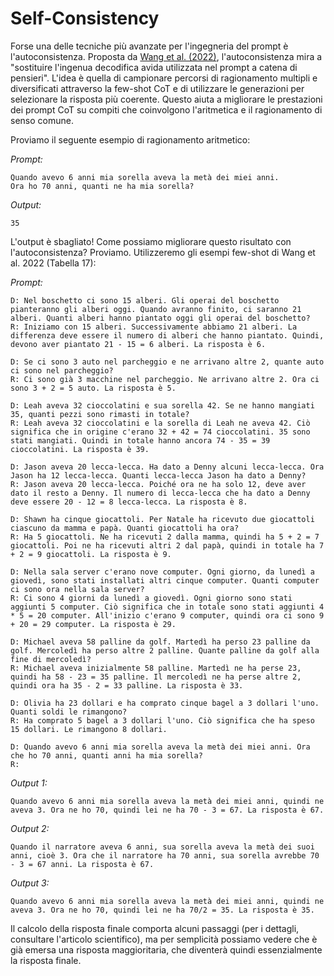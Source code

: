 # Self-Consistency

Forse una delle tecniche più avanzate per l'ingegneria del prompt è l'autoconsistenza. Proposta da [Wang et al. (2022)](https://arxiv.org/pdf/2203.11171.pdf), l'autoconsistenza mira a "sostituire l'ingenua decodifica avida utilizzata nel prompt a catena di pensieri". L'idea è quella di campionare percorsi di ragionamento multipli e diversificati attraverso la few-shot CoT e di utilizzare le generazioni per selezionare la risposta più coerente. Questo aiuta a migliorare le prestazioni dei prompt CoT su compiti che coinvolgono l'aritmetica e il ragionamento di senso comune.

Proviamo il seguente esempio di ragionamento aritmetico:

*Prompt:*
```
Quando avevo 6 anni mia sorella aveva la metà dei miei anni. 
Ora ho 70 anni, quanti ne ha mia sorella?
```

*Output:*
```
35
```

L'output è sbagliato! Come possiamo migliorare questo risultato con l'autoconsistenza? Proviamo. Utilizzeremo gli esempi few-shot di Wang et al. 2022 (Tabella 17):

*Prompt:*
```
D: Nel boschetto ci sono 15 alberi. Gli operai del boschetto pianteranno gli alberi oggi. Quando avranno finito, ci saranno 21 alberi. Quanti alberi hanno piantato oggi gli operai del boschetto?
R: Iniziamo con 15 alberi. Successivamente abbiamo 21 alberi. La differenza deve essere il numero di alberi che hanno piantato. Quindi, devono aver piantato 21 - 15 = 6 alberi. La risposta è 6.

D: Se ci sono 3 auto nel parcheggio e ne arrivano altre 2, quante auto ci sono nel parcheggio?
R: Ci sono già 3 macchine nel parcheggio. Ne arrivano altre 2. Ora ci sono 3 + 2 = 5 auto. La risposta è 5.

D: Leah aveva 32 cioccolatini e sua sorella 42. Se ne hanno mangiati 35, quanti pezzi sono rimasti in totale?
R: Leah aveva 32 cioccolatini e la sorella di Leah ne aveva 42. Ciò significa che in origine c'erano 32 + 42 = 74 cioccolatini. 35 sono stati mangiati. Quindi in totale hanno ancora 74 - 35 = 39 cioccolatini. La risposta è 39.

D: Jason aveva 20 lecca-lecca. Ha dato a Denny alcuni lecca-lecca. Ora Jason ha 12 lecca-lecca. Quanti lecca-lecca Jason ha dato a Denny?
R: Jason aveva 20 lecca-lecca. Poiché ora ne ha solo 12, deve aver dato il resto a Denny. Il numero di lecca-lecca che ha dato a Denny deve essere 20 - 12 = 8 lecca-lecca. La risposta è 8.

D: Shawn ha cinque giocattoli. Per Natale ha ricevuto due giocattoli ciascuno da mamma e papà. Quanti giocattoli ha ora?
R: Ha 5 giocattoli. Ne ha ricevuti 2 dalla mamma, quindi ha 5 + 2 = 7 giocattoli. Poi ne ha ricevuti altri 2 dal papà, quindi in totale ha 7 + 2 = 9 giocattoli. La risposta è 9.

D: Nella sala server c'erano nove computer. Ogni giorno, da lunedì a giovedì, sono stati installati altri cinque computer. Quanti computer ci sono ora nella sala server?
R: Ci sono 4 giorni da lunedì a giovedì. Ogni giorno sono stati aggiunti 5 computer. Ciò significa che in totale sono stati aggiunti 4 * 5 = 20 computer. All'inizio c'erano 9 computer, quindi ora ci sono 9 + 20 = 29 computer. La risposta è 29.

D: Michael aveva 58 palline da golf. Martedì ha perso 23 palline da golf. Mercoledì ha perso altre 2 palline. Quante palline da golf alla fine di mercoledì?
R: Michael aveva inizialmente 58 palline. Martedì ne ha perse 23, quindi ha 58 - 23 = 35 palline. Il mercoledì ne ha perse altre 2, quindi ora ha 35 - 2 = 33 palline. La risposta è 33.

D: Olivia ha 23 dollari e ha comprato cinque bagel a 3 dollari l'uno. Quanti soldi le rimangono?
R: Ha comprato 5 bagel a 3 dollari l'uno. Ciò significa che ha speso 15 dollari. Le rimangono 8 dollari.

D: Quando avevo 6 anni mia sorella aveva la metà dei miei anni. Ora che ho 70 anni, quanti anni ha mia sorella?
R:
```

*Output 1:*
```
Quando avevo 6 anni mia sorella aveva la metà dei miei anni, quindi ne aveva 3. Ora ne ho 70, quindi lei ne ha 70 - 3 = 67. La risposta è 67.
```

*Output 2:*
```
Quando il narratore aveva 6 anni, sua sorella aveva la metà dei suoi anni, cioè 3. Ora che il narratore ha 70 anni, sua sorella avrebbe 70 - 3 = 67 anni. La risposta è 67.
```

*Output 3:*
```
Quando avevo 6 anni mia sorella aveva la metà dei miei anni, quindi ne aveva 3. Ora ne ho 70, quindi lei ne ha 70/2 = 35. La risposta è 35.
```

Il calcolo della risposta finale comporta alcuni passaggi (per i dettagli, consultare l'articolo scientifico), ma per semplicità possiamo vedere che è già emersa una risposta maggioritaria, che diventerà quindi essenzialmente la risposta finale. 
